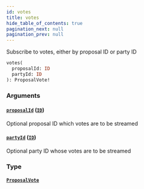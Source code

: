 ```yaml
---
id: votes
title: votes
hide_table_of_contents: true
pagination_next: null
pagination_prev: null
---
```



Subscribe to votes, either by proposal ID or party ID

```graphql
votes(
  proposalId: ID
  partyId: ID
): ProposalVote!
```


### Arguments

#### [`proposalId`](#) ([`ID`](/docs/testnet/graphql/scalars/id))

Optional proposal ID which votes are to be streamed


#### [`partyId`](#) ([`ID`](/docs/testnet/graphql/scalars/id))

Optional party ID whose votes are to be streamed


### Type

#### [`ProposalVote`](/docs/testnet/graphql/objects/proposal-vote)






